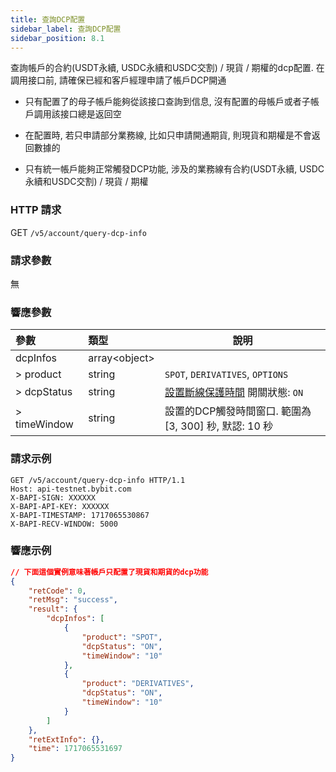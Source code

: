 ```yaml
---
title: 查詢DCP配置
sidebar_label: 查詢DCP配置
sidebar_position: 8.1
---
```


查詢帳戶的合約(USDT永續, USDC永續和USDC交割) / 現貨 / 期權的dcp配置. 在調用接口前, 請確保已經和客戶經理申請了帳戶DCP開通

* 只有配置了的母子帳戶能夠從該接口查詢到信息, 沒有配置的母帳戶或者子帳戶調用該接口總是返回空

* 在配置時, 若只申請部分業務線, 比如只申請開通期貨, 則現貨和期權是不會返回數據的

* 只有統一帳戶能夠正常觸發DCP功能, 涉及的業務線有合約(USDT永續, USDC永續和USDC交割) / 現貨 / 期權

### HTTP 請求
GET `/v5/account/query-dcp-info`

### 請求參數
無

### 響應參數
| 參數 | 類型 | 說明|
|:----- |:-----|----- |
|dcpInfos |array&lt;object&gt; | |
|> product |string |`SPOT`, `DERIVATIVES`, `OPTIONS`|
|> dcpStatus |string |[設置斷線保護時間](../order/dcp) 開關狀態: `ON`|
|> timeWindow |string |設置的DCP觸發時間窗口. 範圍為[3, 300] 秒, 默認: 10 秒|

### 請求示例
```http
GET /v5/account/query-dcp-info HTTP/1.1
Host: api-testnet.bybit.com
X-BAPI-SIGN: XXXXXX
X-BAPI-API-KEY: XXXXXX
X-BAPI-TIMESTAMP: 1717065530867
X-BAPI-RECV-WINDOW: 5000
```

### 響應示例

```json
// 下面這個實例意味著帳戶只配置了現貨和期貨的dcp功能
{
    "retCode": 0,
    "retMsg": "success",
    "result": {
        "dcpInfos": [
            {
                "product": "SPOT",
                "dcpStatus": "ON",
                "timeWindow": "10"
            },
            {
                "product": "DERIVATIVES",
                "dcpStatus": "ON",
                "timeWindow": "10"
            }
        ]
    },
    "retExtInfo": {},
    "time": 1717065531697
}
```
